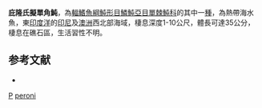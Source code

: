{{Speciesbox
| taxon = Pseudomonacanthus peroni
| binomial_authority = [[Hollard|Hollard]], 1854
| image = Pseudomonacanthus peroni.jpg
| status = NE
| status_system = IUCN3.1
| synonyms = *''Monacanthus peroni'', <small>Hollard, 1854</small>
}}

'''庇隆氏擬單角魨'''，為[[輻鰭魚綱|輻鰭魚綱]][[魨形目|魨形目]][[鱗魨亞目|鱗魨亞目]][[單棘魨科|單棘魨科]]的其中一[[種|種]]，為熱帶海水魚，東[[印度洋|印度洋]]的[[印尼|印尼]]及[[澳洲|澳洲]]西北部海域，棲息深度1-10公尺，體長可達35公分，棲息在礁石區，生活習性不明。

==参考文献==
*{{FishBase_species|genus=Pseudomonacanthus|species=peroni|year=2014|month=3}}

{{魚類小作品}}

{{Taxonbar}}
[[Category:1854年描述的鱼类|P]]
[[Category:擬單角魨屬|peroni]]